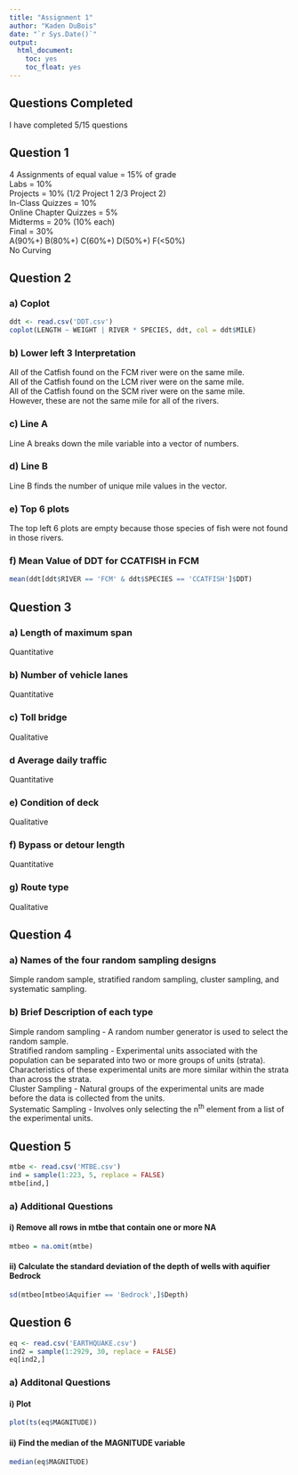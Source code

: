 ```yaml
---
title: "Assignment 1"
author: "Kaden DuBois"
date: "`r Sys.Date()`"
output:
  html_document:
    toc: yes
    toc_float: yes
---
```


## Questions Completed
I have completed 5/15 questions

## Question 1
4 Assignments of equal value = 15% of grade  
Labs = 10%  
Projects = 10% (1/2 Project 1 2/3 Project 2)  
In-Class Quizzes = 10%  
Online Chapter Quizzes = 5%  
Midterms = 20% (10% each)  
Final = 30%  
A(90%+) B(80%+) C(60%+) D(50%+) F(<50%)  
No Curving  

## Question 2
### a) Coplot
```r
ddt <- read.csv('DDT.csv')
coplot(LENGTH ~ WEIGHT | RIVER * SPECIES, ddt, col = ddt$MILE)
```

### b) Lower left 3 Interpretation
All of the Catfish found on the FCM river were on the same mile.  
All of the Catfish found on the LCM river were on the same mile.  
All of the Catfish found on the SCM river were on the same mile.  
However, these are not the same mile for all of the rivers.  

### c) Line A
Line A breaks down the mile variable into a vector of numbers.

### d) Line B
Line B finds the number of unique mile values in the vector.

### e) Top 6 plots
The top left 6 plots are empty because those species of fish were not found in those rivers.

### f) Mean Value of DDT for CCATFISH in FCM
```r
mean(ddt[ddt$RIVER == 'FCM' & ddt$SPECIES == 'CCATFISH']$DDT)
```

## Question 3

### a) Length of maximum span
Quantitative

### b) Number of vehicle lanes
Quantitative

### c) Toll bridge
Qualitative

### d Average daily traffic
Quantitative

### e) Condition of deck
Qualitative

### f) Bypass or detour length
Quantitative

### g) Route type
Qualitative

## Question 4

### a) Names of the four random sampling designs
Simple random sample, stratified random sampling, cluster sampling, and systematic sampling.

### b) Brief Description of each type
Simple random sampling - A random number generator is used to select the random sample.  
Stratified random sampling - Experimental units associated with the population can be separated into two or more groups of units (strata). Characteristics of these experimental units are more similar within the strata than across the strata.  
Cluster Sampling - Natural groups of the experimental units are made before the data is collected from the units.  
Systematic Sampling - Involves only selecting the n^th^ element from a list of the experimental units.

## Question 5
```r
mtbe <- read.csv('MTBE.csv')
ind = sample(1:223, 5, replace = FALSE)
mtbe[ind,]
```

### a) Additional Questions

#### i) Remove all rows in mtbe that contain one or more NA
```r
mtbeo = na.omit(mtbe)
```

#### ii) Calculate the standard deviation of the depth of wells with aquifier Bedrock
```r
sd(mtbeo[mtbeo$Aquifier == 'Bedrock',]$Depth)
```

## Question 6
```r
eq <- read.csv('EARTHQUAKE.csv')
ind2 = sample(1:2929, 30, replace = FALSE)
eq[ind2,]
```

### a) Additonal Questions

#### i) Plot
```r
plot(ts(eq$MAGNITUDE))
```

#### ii) Find the median of the MAGNITUDE variable
```r
median(eq$MAGNITUDE)
```